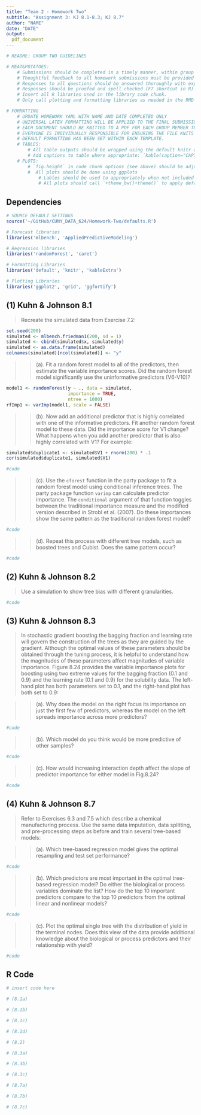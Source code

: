 ```yaml
---
title: "Team 2 - Homework Two"
subtitle: "Assignment 3: KJ 8.1-8.3; KJ 8.7"
author: "NAME"
date: "DATE"
output: 
  pdf_document
---
```


```r
# README: GROUP TWO GUIDELINES

# MEAT&POTATOES:
    # Submissions should be completed in a timely manner, within group internal deadlines. 
    # Thoughtful feedback to all homework submissions must be provided in order to compile work. 
    # Responses to all questions should be answered thoroughly with explanations. 
    # Responses should be proofed and spell checked (F7 shortcut in R) upon completion. 
    # Insert all R libraries used in the library code chunk.
    # Only call plotting and formatting libraries as needed in the RMD to compile assignment 

# FORMATTING
    # UPDATE HOMEWORK YAML WITH NAME AND DATE COMPLETED ONLY 
    # UNIVERSAL LATEX FORMATTING WILL BE APPLIED TO THE FINAL SUBMISSION TO ENSURE EVERYONE                               CAN COMPILE DOCUMENT ON THEIR MACHINE
    # EACH DOCUMENT SHOULD BE KNITTED TO A PDF FOR EACH GROUP MEMBER TO REVIEW.
    # EVERYONE IS INDIVIDUALLY RESPONSIBLE FOR ENSURING THE FILE KNITS PROPERLY. 
    # DEFAULT FORMATTING HAS BEEN SET WITHIN EACH TEMPLATE.  
    # TABLES: 
        # All table outputs should be wrapped using the default knitr and kable_styling settings:                             `%>% kable() %>% kable_styling() %>% row_spec()`
        # Add captions to table where appropriate: `kable(caption="CAPTION")`
    # PLOTS:
        # `fig.height` in code chunk options (see above) should be adjusted to larger size when needed (default=3)
        #  All plots should be done using ggplots 
            # Lables should be used to appropriately when not included default graph:                                             `+labs(title="", subtitle="", x="", y="")`
            # All plots should call `+theme_bw()+theme()` to apply default settings
```

## Dependencies 

```r
# SOURCE DEFAULT SETTINGS
source('~/GitHub/CUNY_DATA_624/Homework-Two/defaults.R')
```

```r
# Forecast libraries
libraries('mlbench', 'AppliedPredictiveModeling')

# Regression libraries
libraries('randomForest', 'caret')

# Formatting Libraries
libraries('default', 'knitr', 'kableExtra')

# Plotting Libraries
libraries('ggplot2', 'grid', 'ggfortify')
```


## (1) Kuhn & Johnson 8.1

> Recreate the simulated data from Exercise 7.2:

```r
set.seed(200)
simulated <- mlbench.friedman1(200, sd = 1) 
simulated <- cbind(simulated$x, simulated$y)
simulated <- as.data.frame(simulated) 
colnames(simulated)[ncol(simulated)] <- "y"
```

>> (a). Fit a random forest model to all of the predictors, then estimate the variable importance scores. Did the random forest model significantly use the uninformative predictors (V6-V10)?

```r
model1 <- randomForest(y ~ ., data = simulated, 
                       importance = TRUE, 
                       ntree = 1000)
rfImp1 <- varImp(model1, scale = FALSE)
```

>> (b). Now add an additional predictor that is highly correlated with one of the informative predictors. Fit another random forest model to these data. Did the importance score for V1 change? What happens when you add another predictor that is also highly correlated with V1? For example:

```r
simulated$duplicate1 <- simulated$V1 + rnorm(200) * .1 
cor(simulated$duplicate1, simulated$V1)
```

```r
#code
```

>> (c). Use the `cforest` function in the party package to fit a random forest model using conditional inference trees. The party package function `varimp` can calculate predictor importance. The `conditional` argument of that function toggles between the traditional importance measure and the modified version described in Strobl et al. (2007). Do these importances show the same pattern as the traditional random forest model?

```r
#code
```

>> (d). Repeat this process with different tree models, such as boosted trees and Cubist. Does the same pattern occur?

```r
#code
```

## (2) Kuhn & Johnson 8.2 
> Use a simulation to show tree bias with different granularities.

```r
#code
```

## (3) Kuhn & Johnson 8.3
> In stochastic gradient boosting the bagging fraction and learning rate will govern the construction of the trees as they are guided by the gradient. Although the optimal values of these parameters should be obtained through the tuning process, it is helpful to understand how the magnitudes of these parameters affect magnitudes of variable importance. Figure 8.24 provides the variable importance plots for boosting using two extreme values for the bagging fraction (0.1 and 0.9) and the learning rate (0.1 and 0.9) for the solubility data. The left-hand plot has both parameters set to 0.1, and the right-hand plot has both set to 0.9:
 
>> (a). Why does the model on the right focus its importance on just the first few of predictors, whereas the model on the left spreads importance across more predictors? 

```r
#code
```

>> (b). Which model do you think would be more predictive of other samples? 

```r
#code
```

>> (c). How would increasing interaction depth affect the slope of predictor importance for either model in Fig.8.24?

```r
#code
```

## (4) Kuhn & Johnson 8.7

>Refer to Exercises 6.3 and 7.5 which describe a chemical manufacturing process. Use the same data imputation, data splitting, and pre-processing steps as before and train several tree-based models:

>> (a). Which tree-based regression model gives the optimal resampling and test set performance? 

```r
#code
```

>> (b). Which predictors are most important in the optimal tree-based regression model? Do either the biological or process variables dominate the list? How do the top 10 important predictors compare to the top 10 predictors from the optimal linear and nonlinear models?

```r
#code
```

>> (c). Plot the optimal single tree with the distribution of yield in the terminal nodes. Does this view of the data provide additional knowledge about the biological or process predictors and their relationship with yield?

```r
#code
```

## R Code

```r
# insert code here

# (8.1a)

# (8.1b)

# (8.1c)

# (8.1d)

# (8.2)

# (8.3a)

# (8.3b)

# (8.3c)

# (8.7a)

# (8.7b)

# (8.7c)
```

